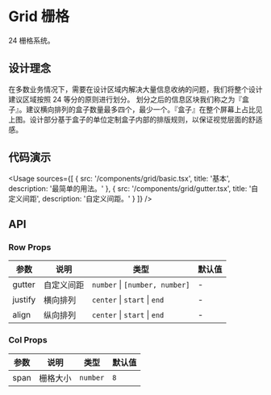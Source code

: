 
# Grid 栅格

24 栅格系统。

## 设计理念

在多数业务情况下，需要在设计区域内解决大量信息收纳的问题，我们将整个设计建议区域按照 24 等分的原则进行划分。
划分之后的信息区块我们称之为『盒子』。建议横向排列的盒子数量最多四个，最少一个。『盒子』在整个屏幕上占比见上图。设计部分基于盒子的单位定制盒子内部的排版规则，以保证视觉层面的舒适感。

## 代码演示

<Usage
  sources={[
    {
      src: '/components/grid/basic.tsx',
      title: '基本',
      description: '最简单的用法。'
    },
    {
      src: '/components/grid/gutter.tsx',
      title: '自定义间距',
      description: '自定义间距。'
    }
  ]}
/>

## API

### Row Props

| 参数    | 说明       | 类型                           | 默认值 |
| ------- | ---------- | ------------------------------ | ------ |
| gutter  | 自定义间距 | `number` \| `[number, number]` | -      |
| justify | 横向排列   | `center` \| `start` \| `end`   | -      |
| align   | 纵向排列   | `center` \| `start` \| `end`   | -      |

### Col Props

| 参数 | 说明     | 类型     | 默认值 |
| ---- | -------- | -------- | ------ |
| span | 栅格大小 | `number` | `8`    |
